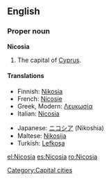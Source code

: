 {{wikipedia}}
==English==

===Proper noun===
'''Nicosia'''

# The capital of [[Cyprus]].

====Translations====
{{top}}
*Finnish: [[Nikosia]]
*French: [[Nicosie]]
*Greek, Modern: [[Λευκωσία]] {{f}}
*Italian: [[Nicosia#Italian|Nicosia]] {{f}}
{{mid}}
*Japanese: [[ニコシア]] (Nikoshia)
*Maltese: [[Nikosija]]
*Turkish: [[Lefkoşa]]
{{bottom}}

[[Category:Capital cities]]

[[el:Nicosia]]
[[es:Nicosia]]
[[ro:Nicosia]]